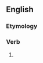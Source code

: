==English==

===Etymology===
{{suffix|knew|est|lang=en}}

===Verb===
{{head|en|verb form|cat2=verb simple past forms|cat3=second-person singular forms}}

# {{lb|en|archaic}} {{second-person singular past of|know|lang=en}}